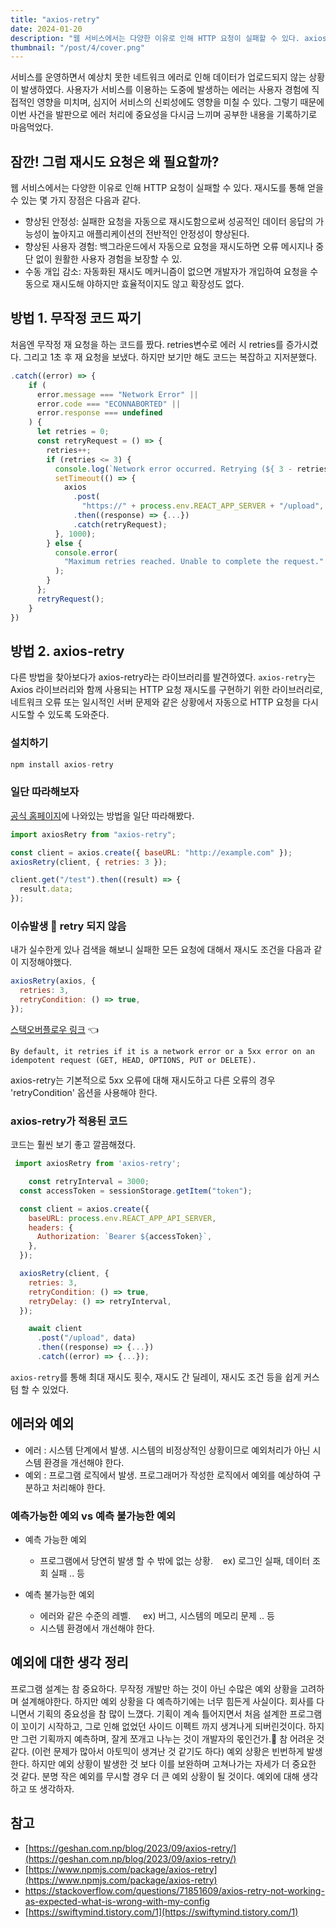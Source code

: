 ```yaml
---
title: "axios-retry"
date: 2024-01-20
description: "웹 서비스에서는 다양한 이유로 인해 HTTP 요청이 실패할 수 있다. axios-retry로 재시도 로직을 구현해보자."
thumbnail: "/post/4/cover.png"
---
```


서비스를 운영하면서 예상치 못한 네트워크 에러로 인해 데이터가 업로드되지 않는 상황이 발생하였다. 사용자가 서비스를 이용하는 도중에 발생하는 에러는 사용자 경험에 직접적인 영향을 미치며, 심지어 서비스의 신뢰성에도 영향을 미칠 수 있다. 그렇기 때문에 이번 사건을 발판으로 에러 처리에 중요성을 다시금 느끼며 공부한 내용을 기록하기로 마음먹었다.

## 잠깐! 그럼 재시도 요청은 왜 필요할까?

웹 서비스에서는 다양한 이유로 인해 HTTP 요청이 실패할 수 있다. 재시도를 통해 얻을 수 있는 몇 가지 장점은 다음과 같다.

- 향상된 안정성: 실패한 요청을 자동으로 재시도함으로써 성공적인 데이터 응답의 가능성이 높아지고 애플리케이션의 전반적인 안정성이 향상된다.
- 향상된 사용자 경험: 백그라운드에서 자동으로 요청을 재시도하면 오류 메시지나 중단 없이 원활한 사용자 경험을 보장할 수 있.
- 수동 개입 감소: 자동화된 재시도 메커니즘이 없으면 개발자가 개입하여 요청을 수동으로 재시도해 야하지만 효율적이지도 않고 확장성도 없다.

## 방법 1. 무작정 코드 짜기

처음엔 무작정 재 요청을 하는 코드를 짰다. retries변수로 에러 시 retries를 증가시켰다. 그리고 1초 후 재 요청을 보냈다. 하지만 보기만 해도 코드는 복잡하고 지저분했다.

```jsx
.catch((error) => {
    if (
      error.message === "Network Error" ||
      error.code === "ECONNABORTED" ||
      error.response === undefined
    ) {
      let retries = 0;
      const retryRequest = () => {
        retries++;
        if (retries <= 3) {
          console.log(`Network error occurred. Retrying (${ 3 - retries + 1} attempts left)...`);
          setTimeout(() => {
            axios
              .post(
                "https://" + process.env.REACT_APP_SERVER + "/upload", data)
              .then((response) => {...})
              .catch(retryRequest);
          }, 1000);
        } else {
          console.error(
            "Maximum retries reached. Unable to complete the request."
          );
        }
      };
      retryRequest();
    }
})
```

## 방법 2. axios-retry

다른 방법을 찾아보다가 axios-retry라는 라이브러리를 발견하였다.
`axios-retry`는 Axios 라이브러리와 함께 사용되는 HTTP 요청 재시도를 구현하기 위한 라이브러리로, 네트워크 오류 또는 일시적인 서버 문제와 같은 상황에서 자동으로 HTTP 요청을 다시 시도할 수 있도록 도와준다.

### 설치하기

```jsx
npm install axios-retry
```

### 일단 따라해보자

[공식 홈페이지](https://www.npmjs.com/package/axios-retry)에 나와있는 방법을 일단 따라해봤다.

```jsx
import axiosRetry from "axios-retry";

const client = axios.create({ baseURL: "http://example.com" });
axiosRetry(client, { retries: 3 });

client.get("/test").then((result) => {
  result.data;
});
```

### 이슈발생 🚨 retry 되지 않음

내가 실수한게 있나 검색을 해보니 실패한 모든 요청에 대해서 재시도 조건을 다음과 같이 지정해야했다.

```jsx
axiosRetry(axios, {
  retries: 3,
  retryCondition: () => true,
});
```

[스택오버플로우 링크](https://github.com/softonic/axios-retry) 👈

`By default, it retries if it is a network error or a 5xx error on an idempotent request (GET, HEAD, OPTIONS, PUT or DELETE).`

axios-retry는 기본적으로 5xx 오류에 대해 재시도하고 다른 오류의 경우 'retryCondition' 옵션을 사용해야 한다.

### axios-retry가 적용된 코드

코드는 훨씬 보기 좋고 깔끔해졌다.

```jsx
 import axiosRetry from 'axios-retry';

	const retryInterval = 3000;
  const accessToken = sessionStorage.getItem("token");

  const client = axios.create({
    baseURL: process.env.REACT_APP_API_SERVER,
    headers: {
      Authorization: `Bearer ${accessToken}`,
    },
  });

  axiosRetry(client, {
    retries: 3,
    retryCondition: () => true,
    retryDelay: () => retryInterval,
  });

	await client
      .post("/upload", data)
      .then((response) => {...})
      .catch((error) => {...});
```

`axios-retry`를 통해 최대 재시도 횟수, 재시도 간 딜레이, 재시도 조건 등을 쉽게 커스텀 할 수 있었다.

## 에러와 예외

- 에러 : 시스템 단계에서 발생. 시스템의 비정상적인 상황이므로 예외처리가 아닌 시스템 환경을 개선해야 한다.
- 예외 : 프로그램 로직에서 발생. 프로그래머가 작성한 로직에서 예외를 예상하여 구분하고 처리해야 한다.

### 예측가능한 예외 vs 예측 불가능한 예외

- 예측 가능한 예외

  - 프로그램에서 당연히 발생 할 수 밖에 없는 상황.    ex) 로그인 실패, 데이터 조회 실패 .. 등

- 예측 불가능한 예외

  - 에러와 같은 수준의 레벨.     ex) 버그, 시스템의 메모리 문제 .. 등
  - 시스템 환경에서 개선해야 한다.

## 예외에 대한 생각 정리

프로그램 설계는 참 중요하다. 무작정 개발만 하는 것이 아닌 수많은 예외 상황을 고려하며 설계해야한다. 하지만 예외 상황을 다 예측하기에는 너무 힘든게 사실이다. 회사를 다니면서 기획의 중요성을 참 많이 느꼈다. 기획이 계속 틀어지면서 처음 설계한 프로그램이 꼬이기 시작하고, 그로 인해 없었던 사이드 이펙트 까지 생겨나게 되버린것이다. 하지만 그런 기획까지 예측하며, 잘게 쪼개고 나누는 것이 개발자의 몫인건가.🤔 참 어려운 것 같다. (이런 문제가 많아서 아토믹이 생겨난 것 같기도 하다)
예외 상황은 빈번하게 발생한다. 하지만 예외 상황이 발생한 것 보다 이를 보완하며 고쳐나가는 자세가 더 중요한 것 같다. 분명 작은 예외를 무시할 경우 더 큰 예외 상황이 될 것이다.
예외에 대해 생각하고 또 생각하자.

## 참고

- [https://geshan.com.np/blog/2023/09/axios-retry/](https://geshan.com.np/blog/2023/09/axios-retry/)
- [https://www.npmjs.com/package/axios-retry](https://www.npmjs.com/package/axios-retry)
- [https://stackoverflow.com/questions/71851609/axios-retry-not-working-as-expected-what-is-wrong-with-my-config
  ](https://stackoverflow.com/questions/71851609/axios-retry-not-working-as-expected-what-is-wrong-with-my-config)
- [https://swiftymind.tistory.com/1](https://swiftymind.tistory.com/1)

